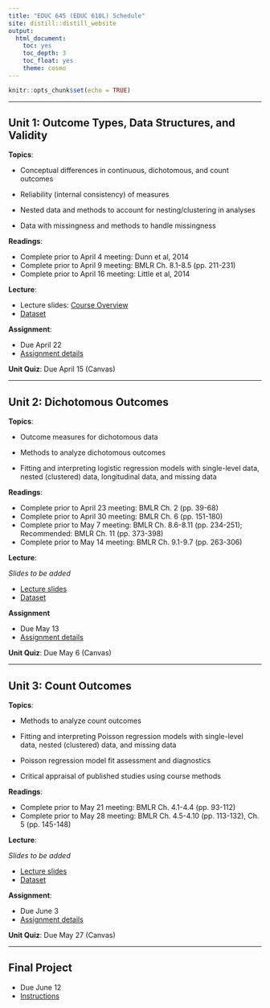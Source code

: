 ```yaml
---
title: "EDUC 645 (EDUC 610L) Schedule"
site: distill::distill_website
output:
  html_document:
    toc: yes
    toc_depth: 3
    toc_float: yes
    theme: cosmo
---
```


```r
knitr::opts_chunk$set(echo = TRUE)
```

---

## Unit 1: Outcome Types, Data Structures, and Validity

**Topics**: 

- Conceptual differences in continuous, dichotomous, and count outcomes

- Reliability (internal consistency) of measures 

- Nested data and methods to account for nesting/clustering in analyses 

- Data with missingness and methods to handle missingness 

**Readings**:

 * Complete prior to April 4 meeting: Dunn et al, 2014 
 * Complete prior to April 9 meeting: BMLR Ch. 8.1-8.5 (pp. 211-231) 
 * Complete prior to April 16 meeting: Little et al, 2014 

**Lecture**:

 * Lecture slides: [Course Overview](./slides/EDUC645_1_Intro.html)
 * [Dataset]()

**Assignment**:

 * Due April 22
 * [Assignment details]()
 
**Unit Quiz**: Due April 15 (Canvas)

---

## Unit 2: Dichotomous Outcomes

**Topics**: 

- Outcome measures for dichotomous data 

- Methods to analyze dichotomous outcomes 

- Fitting and interpreting logistic regression models with single-level data, nested (clustered) data, longitudinal data, and missing data

**Readings**: 

 * Complete prior to April 23 meeting: BMLR Ch. 2 (pp. 39-68) 
 * Complete prior to April 30 meeting: BMLR Ch. 6 (pp. 151-180) 
 * Complete prior to May 7 meeting: BMLR Ch. 8.6-8.11 (pp. 234-251); Recommended: BMLR Ch. 11 (pp. 373-398) 
 * Complete prior to May 14 meeting: BMLR Ch. 9.1-9.7 (pp. 263-306) 
 
**Lecture**:

*Slides to be added*

 * [Lecture slides]()
 * [Dataset]()

**Assignment**

 * Due May 13
 * [Assignment details]()
 
**Unit Quiz**: Due May 6 (Canvas)

---

## Unit 3: Count Outcomes

**Topics**: 

- Methods to analyze count outcomes 

- Fitting and interpreting Poisson regression models with single-level data, nested (clustered) data, and missing data

- Poisson regression model fit assessment and diagnostics 

- Critical appraisal of published studies using course methods 

**Readings**: 
 
 * Complete prior to May 21 meeting: BMLR Ch. 4.1-4.4 (pp. 93-112) 
 * Complete prior to May 28 meeting: BMLR Ch. 4.5-4.10 (pp. 113-132), Ch. 5 (pp. 145-148) 
 
**Lecture**:

*Slides to be added*

 * [Lecture slides]()
 * [Dataset]()

**Assignment**:

 * Due June 3
 * [Assignment details]()

**Unit Quiz**: Due May 27 (Canvas)

---

## Final Project

 * Due June 12
 * [Instructions]()

